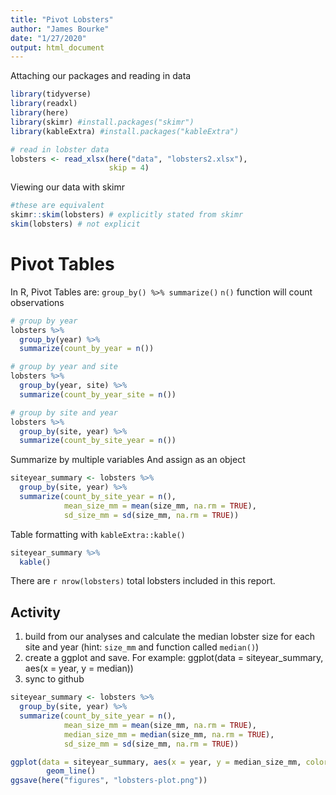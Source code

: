 ```yaml
---
title: "Pivot Lobsters"
author: "James Bourke"
date: "1/27/2020"
output: html_document
---
```


Attaching our packages and reading in data
```r
library(tidyverse)
library(readxl)
library(here)
library(skimr) #install.packages("skimr")
library(kableExtra) #install.packages("kableExtra")

# read in lobster data
lobsters <- read_xlsx(here("data", "lobsters2.xlsx"),
                      skip = 4)

```

Viewing our data with skimr
```r
#these are equivalent
skimr::skim(lobsters) # explicitly stated from skimr
skim(lobsters) # not explicit
```

# Pivot Tables
In R, Pivot Tables are: `group_by() %>% summarize()`
`n()` function will count observations

```r
# group by year
lobsters %>%
  group_by(year) %>% 
  summarize(count_by_year = n())

# group by year and site
lobsters %>%
  group_by(year, site) %>% 
  summarize(count_by_year_site = n())

# group by site and year
lobsters %>%
  group_by(site, year) %>% 
  summarize(count_by_site_year = n())
```

Summarize by multiple variables
And assign as an object
```r
siteyear_summary <- lobsters %>% 
  group_by(site, year) %>% 
  summarize(count_by_site_year = n(), 
            mean_size_mm = mean(size_mm, na.rm = TRUE),
            sd_size_mm = sd(size_mm, na.rm = TRUE))
```

Table formatting with `kableExtra::kable()`
```r
siteyear_summary %>% 
  kable()
```

There are `r nrow(lobsters)` total lobsters included in this report.

## Activity
1. build from our analyses and calculate the median lobster size for each site and year (hint: `size_mm` and function called `median()`)
2. create a ggplot and save. For example: 
ggplot(data = siteyear_summary, aes(x = year, y = median))
3. sync to github

```r
siteyear_summary <- lobsters %>% 
  group_by(site, year) %>% 
  summarize(count_by_site_year = n(), 
            mean_size_mm = mean(size_mm, na.rm = TRUE),
            median_size_mm = median(size_mm, na.rm = TRUE),
            sd_size_mm = sd(size_mm, na.rm = TRUE))

ggplot(data = siteyear_summary, aes(x = year, y = median_size_mm, color = site)) +
        geom_line()
ggsave(here("figures", "lobsters-plot.png"))
```




